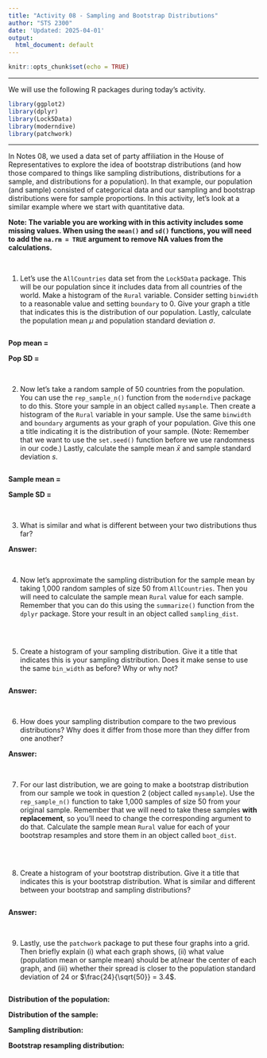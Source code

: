 ```yaml
---
title: "Activity 08 - Sampling and Bootstrap Distributions"
author: "STS 2300"
date: 'Updated: 2025-04-01'
output:
  html_document: default
---
```


```r
knitr::opts_chunk$set(echo = TRUE)
```

---

We will use the following R packages during today's activity.

```r
library(ggplot2)
library(dplyr)
library(Lock5Data)
library(moderndive)
library(patchwork)
```

---

In Notes 08, we used a data set of party affiliation in the House of Representatives to explore the idea of bootstrap distributions (and how those compared to things like sampling distributions, distributions for a sample, and distributions for a population). In that example, our population (and sample) consisted of categorical data and our sampling and bootstrap distributions were for sample proportions. In this activity, let's look at a similar example where we start with quantitative data.

**Note: The variable you are working with in this activity includes some missing values. When using the `mean()` and `sd()` functions, you will need to add the `na.rm = TRUE` argument to remove NA values from the calculations.**

<br>

1. Let's use the `AllCountries` data set from the `Lock5Data` package. This will be our population since it includes data from all countries of the world. Make a histogram of the `Rural` variable. Consider setting `binwidth` to a reasonable value and setting `boundary` to 0. Give your graph a title that indicates this is the distribution of our population. Lastly, calculate the population mean $\mu$ and population standard deviation $\sigma$.

```r

```

**Pop mean =**

**Pop SD =**

<br>


2. Now let's take a random sample of 50 countries from the population. You can use the `rep_sample_n()` function from the `moderndive` package to do this. Store your sample in an object called `mysample`. Then create a histogram of the `Rural` variable in your sample. Use the same `binwidth` and `boundary` arguments as your graph of your population. Give this one a title indicating it is the distribution of your sample. (Note: Remember that we want to use the `set.seed()` function before we use randomness in our code.) Lastly, calculate the sample mean $\bar{x}$ and sample standard deviation $s$.

```r

```

**Sample mean =**

**Sample SD =**

<br>


3. What is similar and what is different between your two distributions thus far?

**Answer:**

<br>


4. Now let's approximate the sampling distribution for the sample mean by taking 1,000 random samples of size 50 from `AllCountries`. Then you will need to calculate the sample mean `Rural` value for each sample. Remember that you can do this using the `summarize()` function from the `dplyr` package. Store your result in an object called `sampling_dist`. 

```r

```

<br>


5. Create a histogram of your sampling distribution. Give it a title that indicates this is your sampling distribution. Does it make sense to use the same `bin_width` as before? Why or why not?

```r

```

**Answer:**

<br>


6. How does your sampling distribution compare to the two previous distributions? Why does it differ from those more than they differ from one another?

**Answer:**

<br>


7. For our last distribution, we are going to make a bootstrap distribution from our sample we took in question 2 (object called `mysample`). Use the `rep_sample_n()` function to take 1,000 samples of size 50 from your original sample. Remember that we will need to take these samples **with replacement**, so you'll need to change the corresponding argument to do that. Calculate the sample mean `Rural` value for each of your bootstrap resamples and store them in an object called `boot_dist`.

```r

```

<br>


8. Create a histogram of your bootstrap distribution. Give it a title that indicates this is your bootstrap distribution. What is similar and different between your bootstrap and sampling distributions?

```r

```

**Answer:**

<br>


9. Lastly, use the `patchwork` package to put these four graphs into a grid. Then briefly explain (i) what each graph shows, (ii) what value (population mean or sample mean) should be at/near the center of each graph, and (iii) whether their spread is closer to the population standard deviation of 24 or $\frac{24}{\sqrt{50}} = 3.4$.

```r

```

**Distribution of the population:**

**Distribution of the sample:**

**Sampling distribution:**

**Bootstrap resampling distribution:**


